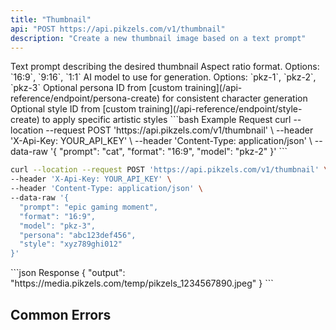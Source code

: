 ```yaml
---
title: "Thumbnail"
api: "POST https://api.pikzels.com/v1/thumbnail"
description: "Create a new thumbnail image based on a text prompt"
---
```



<ParamField body="prompt" type="string" required>
  Text prompt describing the desired thumbnail
</ParamField>

<ParamField body="format" type="string" required>
  Aspect ratio format. Options: `16:9`, `9:16`, `1:1`
</ParamField>

<ParamField body="model" type="string" required>
  AI model to use for generation. Options: `pkz-1`, `pkz-2`, `pkz-3`
</ParamField>

<ParamField body="persona" type="string">
  Optional persona ID from [custom training](/api-reference/endpoint/persona-create) for consistent character generation
</ParamField>

<ParamField body="style" type="string">
  Optional style ID from [custom training](/api-reference/endpoint/style-create) to apply specific artistic styles
</ParamField>

<RequestExample>
```bash Example Request
curl --location --request POST 'https://api.pikzels.com/v1/thumbnail' \
--header 'X-Api-Key: YOUR_API_KEY' \
--header 'Content-Type: application/json' \
--data-raw '{
  "prompt": "cat",
  "format": "16:9",
  "model": "pkz-2"
}'
```

```bash With Custom Training
curl --location --request POST 'https://api.pikzels.com/v1/thumbnail' \
--header 'X-Api-Key: YOUR_API_KEY' \
--header 'Content-Type: application/json' \
--data-raw '{
  "prompt": "epic gaming moment",
  "format": "16:9",
  "model": "pkz-3",
  "persona": "abc123def456",
  "style": "xyz789ghi012"
}'
```
</RequestExample>

<ResponseExample>
```json Response
{
  "output": "https://media.pikzels.com/temp/pikzels_1234567890.jpeg"
}
```
</ResponseExample>

## Common Errors

<CommonErrors />